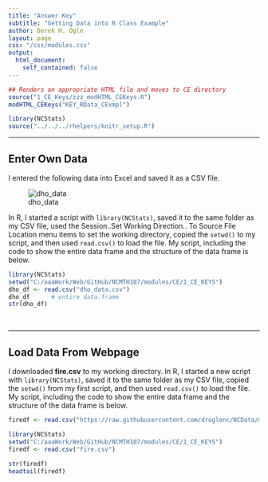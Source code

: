 ```yaml
---
title: "Answer Key"
subtitle: "Getting Data into R Class Example"
author: Derek H. Ogle
layout: page
css: "/css/modules.css"
output:
  html_document:
    self_contained: false
---
```


```r
## Renders an appropriate HTML file and moves to CE directory
source("1_CE_Keys/zzz_modHTML_CEKeys.R")
modHTML_CEKeys("KEY_RData_CExmpl")
```
```r
library(NCStats)
source("../../../rhelpers/knitr_setup.R")
```

----

## Enter Own Data

I entered the following data into Excel and saved it as a CSV file.

![dho_data](dho_data.jpg)

In R, I started a script with `library(NCStats)`, saved it to the same folder as my CSV file, used the Session..Set Working Direction.. To Source File Location menu items to set the working directory, copied the `setwd()` to my script, and then used `read.csv()` to load the file. My script, including the code to show the entire data frame and the structure of the data frame is below.

```r
library(NCStats)
setwd("C:/aaaWork/Web/GitHub/NCMTH107/modules/CE/1_CE_KEYS")
dho_df <- read.csv("dho_data.csv")
dho_df      # entire data.frame
str(dho_df)
```

&nbsp;

----

## Load Data From Webpage

I downloaded **fire.csv** to my working directory. In R, I started a new script with `library(NCStats)`, saved it to the same folder as my CSV file, copied the `setwd()` from my first script, and then used `read.csv()` to load the file. My script, including the code to show the entire data frame and the structure of the data frame is below.

```r
firedf <- read.csv("https://raw.githubusercontent.com/droglenc/NCData/master/Fire.csv")
```
```r
library(NCStats)
setwd("C:/aaaWork/Web/GitHub/NCMTH107/modules/CE/1_CE_KEYS")
firedf <- read.csv("fire.csv")
```
```r
str(firedf)
headtail(firedf)
```
